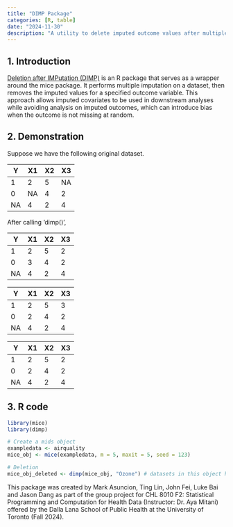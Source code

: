 ```yaml
---
title: "DIMP Package"
categories: [R, table]
date: "2024-11-30"
description: "A utility to delete imputed outcome values after multiple imputation."
---
```


## 1. Introduction

[Deletion after IMPutation (DIMP)](https://github.com/gmasuncion/dimp) is an R package that serves as a wrapper around the mice package. It performs multiple imputation on a dataset, then removes the imputed values for a specified outcome variable. This approach allows imputed covariates to be used in downstream analyses while avoiding analysis on imputed outcomes, which can introduce bias when the outcome is not missing at random.

## 2. Demonstration

Suppose we have the following original dataset.

| Y   | X1  | X2  | X3  |
|-----|-----|-----|-----|
| 1   | 2   | 5   | NA  |
| 0   | NA  | 4   | 2   |
| NA  | 4   | 2   | 4   |

After calling 'dimp()', 

| Y   | X1  | X2  | X3  |
|-----|-----|-----|-----|
| 1   | 2   | 5   | 2   |
| 0   | 3   | 4   | 2   |
| NA  | 4   | 2   | 4   |

| Y   | X1  | X2  | X3  |
|-----|-----|-----|-----|
| 1   | 2   | 5   | 3   |
| 0   | 2   | 4   | 2   |
| NA  | 4   | 2   | 4   |

| Y   | X1  | X2  | X3  |
|-----|-----|-----|-----|
| 1   | 2   | 5   | 2   |
| 0   | 2   | 4   | 2   |
| NA  | 4   | 2   | 4   |

## 3. R code

```r
library(mice)
library(dimp)

# Create a mids object
exampledata <- airquality
mice_obj <- mice(exampledata, m = 5, maxit = 5, seed = 123)

# Deletion
mice_obj_deleted <- dimp(mice_obj, "Ozone") # datasets in this object have missing outcomes
```

::: callout-note
This package was created by Mark Asuncion, Ting Lin, John Fei, Luke Bai and Jason Dang as part of the group project for CHL 8010 F2: Statistical Programming and Computation for Health Data (Instructor: Dr. Aya Mitani) offered by the Dalla Lana School of Public Health at the University of Toronto (Fall 2024).
:::
